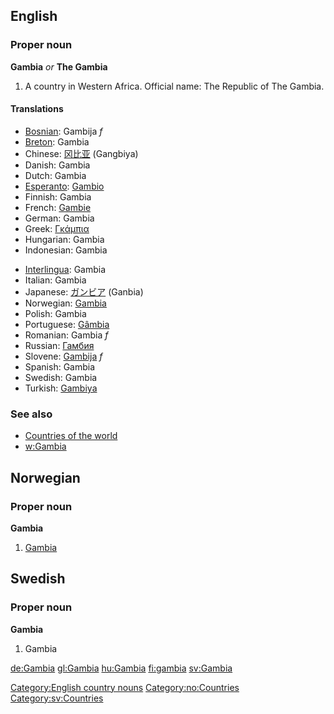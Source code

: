 ==English==
===Proper noun===
'''Gambia''' ''or'' '''The Gambia'''

# A country in Western Africa.  Official name: The Republic of The Gambia.

====Translations====
{{top}}
*[[Bosnian]]: Gambija ''f''
*[[Breton]]: Gambia
*Chinese: [[冈比亚]] (Gangbiya)
*Danish: Gambia
*Dutch: Gambia
*[[Esperanto]]: [[Gambio]]
*Finnish: Gambia
*French: [[Gambie]]
*German: Gambia
*Greek: [[Γκάμπια]]
*Hungarian: Gambia
*Indonesian: Gambia
{{mid}}
*[[Interlingua]]: Gambia
*Italian: Gambia
*Japanese: [[ガンビア]] (Ganbia)
*Norwegian: [[#Norwegian|Gambia]]
*Polish: Gambia
*Portuguese: [[Gâmbia]]
*Romanian: Gambia ''f''
*Russian: [[Гамбия]]
*Slovene: [[Gambija]] ''f''
*Spanish: Gambia
*Swedish: Gambia
*Turkish: [[Gambiya]]
{{bottom}}

===See also===
*[[Countries of the world]]
*[[w:Gambia]]
[[Category:English country nouns]]

==Norwegian==
===Proper noun===
'''Gambia'''
#[[#English|Gambia]]

==Swedish==
===Proper noun===
'''Gambia'''
#Gambia

[[Category:no:Countries]]
[[Category:sv:Countries]]

[[de:Gambia]]
[[gl:Gambia]]
[[hu:Gambia]]
[[fi:gambia]]
[[sv:Gambia]]